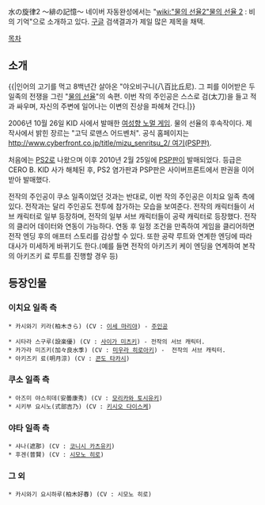 水の旋律2 ～緋の記憶～
네이버 자동완성에서는 "[[wiki:"물의 선율2"물의 선율 2]] : 비의 기억"으로 소개하고 있다. [[구글]] 검색결과가 제일 많은 제목을 채택.

[[목차]]
== 소개 ==
{{|인어의 고기를 먹고 8백년간 살아온 "야오비구니(八百比丘尼).
그 피를 이어받은 두 일족의 전쟁을 그린 "[[물의 선율]]"의 속편.
이번 작의 주인공은 스스로 검(太刀)을 들고 적과 싸우며, 자신의 주변에 일어나는 이변의 진상을 파헤쳐 간다.|}}

2006년 10월 26일 KID 사에서 발매한 [[여성향 노멀 게임]]. 물의 선율의 후속작이다.
제작사에서 밝힌 장르는 "고딕 로맨스 어드벤처". 공식 홈페이지는 [[http://www.cyberfront.co.jp/title/mizu_senritsu_2/ 여기(PSP판)]].

처음에는 [[PS2]]로 나왔으며 이후 2010년 2월 25일에 [[PSP]]판이 발매되었다. 등급은 CERO B.
KID 사가 해체된 후, PS2 염가판과 PSP판은 사이버프론트에서 판권을 이어받아 발매했다.

전작의 주인공이 쿠소 일족이었던 것과는 반대로, 이번 작의 주인공은 이치요 일족 측에 있다. 전작과는 달리 주인공도 전투에 참가하는 모습을 보여준다.
전작의 캐릭터들이 서브 캐릭터로 일부 등장하며, 전작의 일부 서브 캐릭터들이 공략 캐릭터로 등장했다.
전작의 클리어 데이터와 연동이 가능하다. 연동 후 일정 조건을 만족하여 게임을 클리어하면 전작 엔딩 후의 애프터 스토리를 감상할 수 있다. 또한 공략 루트와 연계한 엔딩에 따라 대사가 미세하게 바뀌기도 한다.(예를 들면 전작의 아키즈키 케이 엔딩을 연계하여 본작의 아키즈키 료 루트를 진행할 경우 등)

== 등장인물 ==
=== 이치요 일족 측 ===
 * 카시와기 키라(柏木きら) (CV : [[이세 마리야]]) - [[주인공]]

 * 시타라 스구루(設楽優) (CV : [[사이가 미츠키]]) - 전작의 서브 캐릭터.
 * 카가라 미즈키(加々良水季) (CV : [[미우라 히로아키]]) -  전작의 서브 캐릭터.
 * 아키즈키 료(明月涼) (CV : [[콘도 타카시]])

=== 쿠소 일족 측 ===
 * 아즈미 야스히데(安曇康秀) (CV : [[모리카와 토시유키]])
 * 시키부 요시노(式部吉乃) (CV : [[키시오 다이스케]])

=== 야타 일족 측 ===
 * 샤나(遮那) (CV : [[코니시 카츠유키]])
 * 후겐(普賢) (CV : [[시모노 히로]])

=== 그 외 ===
 * 카시와기 요시하루(柏木好春) (CV : 시모노 히로)
 
